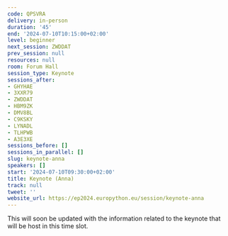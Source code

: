 ```yaml
---
code: QPSVRA
delivery: in-person
duration: '45'
end: '2024-07-10T10:15:00+02:00'
level: beginner
next_session: ZWDDAT
prev_session: null
resources: null
room: Forum Hall
session_type: Keynote
sessions_after:
- GHYHAE
- 3XXR79
- ZWDDAT
- HBM9ZK
- DMV8BL
- C9KSKY
- LYNADL
- TLHPWB
- A3E3XE
sessions_before: []
sessions_in_parallel: []
slug: keynote-anna
speakers: []
start: '2024-07-10T09:30:00+02:00'
title: Keynote (Anna)
track: null
tweet: ''
website_url: https://ep2024.europython.eu/session/keynote-anna
---
```


This will soon be updated with the information related to the keynote that will be host in this time slot.